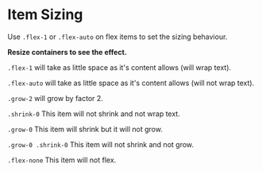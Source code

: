 
<Meta title="CSS Utilities/Flexbox/Sizing" />

# Item Sizing

Use `.flex-1` or `.flex-auto` on flex items to set the sizing behaviour.

**Resize containers to see the effect.**

`.flex-1` will take as little space as it's content allows (will wrap text).

<div className="border p-2 rounded bg-weak" style={{ width: '320px', resize: 'both', overflow: 'auto' }}>
    <Story id="css-utilities-flexbox-sizing--flex-1" />
</div>

`.flex-auto` will take as little space as it's content allows (will not wrap text).

<div className="border p-2 rounded bg-weak" style={{ width: '320px', resize: 'both', overflow: 'auto' }}>
    <Story id="css-utilities-flexbox-sizing--flex-auto" />
</div>

`.grow-2` will grow by factor 2.

<div className="border p-2 rounded bg-weak" style={{ width: '320px', resize: 'both', overflow: 'auto' }}>
    <Story id="css-utilities-flexbox-sizing--grow" />
</div>

`.shrink-0` This item will not shrink and not wrap text.

<div className="border p-2 rounded bg-weak" style={{ width: '320px', resize: 'both', overflow: 'auto' }}>
    <Story id="css-utilities-flexbox-sizing--shrink-0" />
</div>

`.grow-0` This item will shrink but it will not grow.

<div className="border p-2 rounded bg-weak" style={{ width: '320px', resize: 'both', overflow: 'auto' }}>
    <Story id="css-utilities-flexbox-sizing--grow-0" />
</div>

`.grow-0 .shrink-0` This item will not shrink and not grow.

<div className="border p-2 rounded bg-weak" style={{ width: '320px', resize: 'both', overflow: 'auto' }}>
    <Story id="css-utilities-flexbox-sizing--grow-0-shrink-0" />
</div>

`.flex-none` This item will not flex.

<div className="border p-2 rounded bg-weak" style={{ width: '320px', resize: 'both', overflow: 'auto' }}>
    <Story id="css-utilities-flexbox-sizing--flex-none" />
</div>

<div class="hidden">
    <Primary />
</div>
